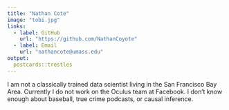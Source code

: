 ```yaml
---
title: "Nathan Cote"
image: "tobi.jpg"
links:
  - label: GitHub
    url: "https://github.com/NathanCoyote"
  - label: Email
    url: "nathancote@umass.edu"
output:
  postcards::trestles
---
```

 
I am not a classically trained data scientist living in the San Francisco Bay Area. 
Currently I do not work on the Oculus team at Facebook. I don't know enough about baseball, 
true crime podcasts, or causal inference.
